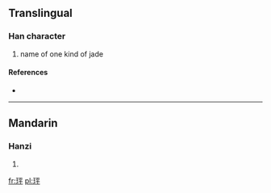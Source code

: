 ==Translingual==

===Han character===
{{Han char|rn=96|rad=玉|as=05|sn=9|four=1114<sub>9</sub>|canj=一土一火十 (MGMFJ)}}

# name of one kind of jade

====References====
* {{Han ref|kx=0728.280|dkj=20893|dj=1140.240|hdz=21106.030|uh=73B6|ud=29622|bh=CFCC|bd=53196}}

----

==Mandarin==

===Hanzi===
{{cmn-hanzi|pin=[[píng]] ([[ping2]])|wg=p'ing<sup>2</sup>}}

# {{defn|Mandarin|sort=玉05}}

[[fr:玶]]
[[pl:玶]]